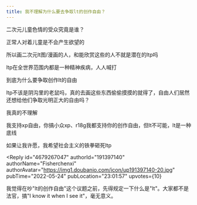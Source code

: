 ```yaml
---
title: 我不理解为什么要去争取lt的创作自由？
---
```



<Forum groupName="动画番剧" groupUrl="https://www.douban.com/group/596353/" archivedAt="2025-05-16T16:30:05.352Z">
  <Post
    id="267439347"
    title="我不理解为什么要去争取lt的创作自由？"
    url="https://www.douban.com/group/topic/267439347/?_spm_id=OTIzMDk3ODQ"
    pubTime="2023-03-23"
    highlightUserId="191397140"
  >
二次元儿童色情的受众究竟是谁？

正常人对着儿童是不会产生欲望的

所以画二次元lt图/漫画的人，和能欣赏这些的人不就是潜在的ltp吗

ltp在全世界范围内都是一种精神疾病，人人喊打

到底为什么要争取创作lt的自由

ltp不该是阴沟里的老鼠吗，真的去画这些东西偷偷摸摸的就得了，自由人们居然还想给他们争取光明正大的自由吗？

我真的不理解

我支持xp自由，你搞小众xp、r18g我都支持你的创作自由，但lt不可能，lt是一种底线

如果让我许愿，我希望社会主义的铁拳砸死ltp

<Reply
  id="4679267047"
  authorId="191397140"
  authorName="Fisherchenxi"
  authorAvatar="https://img1.doubanio.com/icon/up191397140-20.jpg"
  pubTime="2022-05-24"
  pubLocation="23:01:57"
  upvotes={10}
>
我觉得在吵"lt的创作自由"这个议题之前，先得规定一下什么是"lt"。大家都不是法官，搞"I
know it when I see it"，毫无意义。
</Reply>
  </Post>
</Forum>
